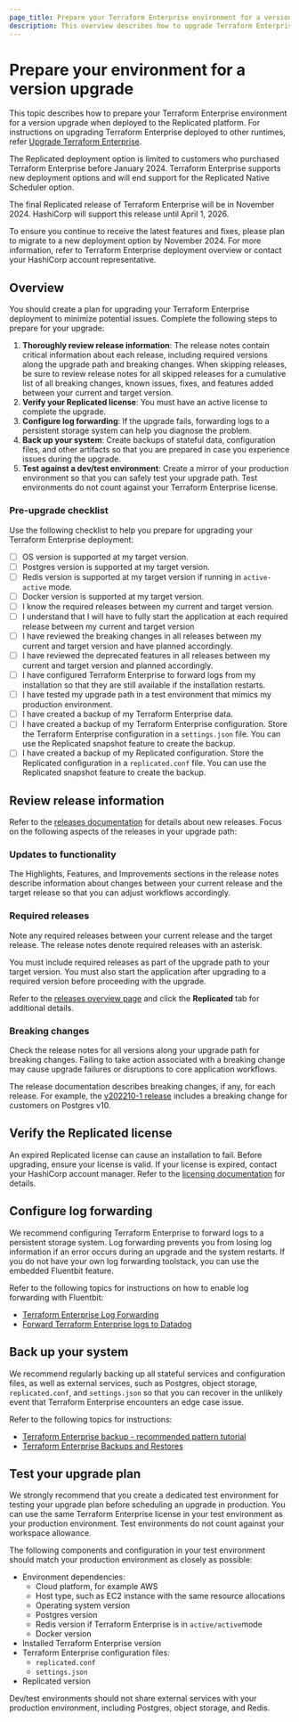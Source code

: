 ```yaml
---
page_title: Prepare your Terraform Enterprise environment for a version upgrade
description: This overview describes how to upgrade Terraform Enterprise deployments, including air-gapped Terraform Enterprise deployments, that run on Replicated.
---
```


# Prepare your environment for a version upgrade

This topic describes how to prepare your Terraform Enterprise environment for a version upgrade when deployed to the Replicated platform. For instructions on upgrading Terraform Enterprise deployed to other runtimes, refer [Upgrade Terraform Enterprise](/terraform/enterprise/deploy/manage/upgrade).

<Note>
   <p>The Replicated deployment option is limited to customers who purchased Terraform Enterprise before January 2024. Terraform Enterprise supports new deployment options and will end support for the Replicated Native Scheduler option.</p>
   
   <p>The final Replicated release of Terraform Enterprise will be in November 2024. HashiCorp will support this release until April 1, 2026.</p>
   
   <p>To ensure you continue to receive the latest features and fixes, please plan to migrate to a new deployment option by November 2024. For more information, refer to Terraform Enterprise deployment overview or contact your HashiCorp account representative.</p>
</Note>

## Overview

You should create a plan for upgrading your Terraform Enterprise deployment to minimize potential issues. Complete the following steps to prepare for your upgrade:

1. **Thoroughly review release information**: The release notes contain critical information about each release, including required versions along the upgrade path and breaking changes. When skipping releases, be sure to review release notes for all skipped releases for a cumulative list of all breaking changes, known issues, fixes, and features added between your current and target version.
1. **Verify your Replicated license**: You must have an active license to complete the upgrade.
1. **Configure log forwarding**: If the upgrade fails, forwarding logs to a persistent storage system can help you diagnose the problem.
1. **Back up your system**: Create backups of stateful data, configuration files, and other artifacts so that you are prepared in case you experience issues during the upgrade.
1. **Test against a dev/test environment**: Create a mirror of your production environment so that you can safely test your upgrade path. Test environments do not count against your Terraform Enterprise license.

###  Pre-upgrade checklist
Use the following checklist to help you prepare for upgrading your Terraform Enterprise deployment:

- [ ] OS version is supported at my target version.
- [ ] Postgres version is supported at my target version.
- [ ] Redis version is supported at my target version if running in `active-active` mode.
- [ ] Docker version is supported at my target version.
- [ ] I know the required releases between my current and target version.
- [ ] I understand that I will have to fully start the application at each required release between my current and target version
- [ ] I have reviewed the breaking changes in all releases between my current and target version and have planned accordingly.
- [ ] I have reviewed the deprecated features in all releases between my current and target version and planned accordingly.
- [ ] I have configured Terraform Enterprise to forward logs from my installation so that they are still available if the installation restarts.
- [ ] I have tested my upgrade path in a test environment that mimics my production environment.
- [ ] I have created a backup of my Terraform Enterprise data.
- [ ] I have created a backup of my Terraform Enterprise configuration. Store the Terraform Enterprise configuration in a `settings.json` file. You can use the Replicated snapshot feature to create the backup.
- [ ] I have created a backup of my Replicated configuration. Store the Replicated configuration in a `replicated.conf` file. You can use the Replicated snapshot feature to create the backup.

## Review release information
Refer to the [releases documentation](/terraform/enterprise/releases) for details about new releases. Focus on the following aspects of the releases in your upgrade path: 

### Updates to functionality
The Highlights, Features, and Improvements sections in the release notes describe information about changes between your current release and the target release so that you can adjust workflows accordingly.

### Required releases
Note any required releases between your current release and the target release. The release notes denote required releases with an asterisk.

You must include required releases as part of the upgrade path to your target version. You must also start the application after upgrading to a required version before proceeding with the upgrade. 

Refer to the [releases overview page](/terraform/enterprise/releases) and click the **Replicated** tab for additional details. 

### Breaking changes
Check the release notes for all versions along your upgrade path for breaking changes.
Failing to take action associated with a breaking change may cause upgrade failures or disruptions to core application workflows.

The release documentation describes breaking changes, if any, for each release. For example, the [v202210-1 release](/terraform/enterprise/releases/2022/v202210-1) includes a breaking change for customers on Postgres v10.

## Verify the Replicated license
An expired Replicated license can cause an installation to fail. Before upgrading, ensure your license is valid. If your license is expired, contact your HashiCorp account manager. Refer to the [licensing documentation](/terraform/enterprise/deploy/replicated/administration/license/update-tfe-license) for details.

## Configure log forwarding
We recommend configuring Terraform Enterprise to forward logs to a persistent storage system. Log forwarding prevents you from losing log information if an error occurs during an upgrade and the system restarts. If you do not have your own log forwarding toolstack, you can use the embedded Fluentbit feature.

Refer to the following topics for instructions on how to enable log forwarding with Fluentbit:

- [Terraform Enterprise Log Forwarding](/terraform/enterprise/deploy/replicated/monitoring/logging)
- [Forward Terraform Enterprise logs to Datadog](/terraform/tutorials/enterprise/tfe-log-forwarding)

## Back up your system
We recommend regularly backing up all stateful services and configuration files, as well as external services, such as Postgres, object storage, `replicated.conf`, and `settings.json` so that you can recover in the unlikely event that Terraform Enterprise encounters an edge case issue. 

Refer to the following topics for instructions:

- [Terraform Enterprise backup - recommended pattern tutorial](https://developer.hashicorp.com/terraform/tutorials/recommended-patterns/pattern-backups) 
- [Terraform Enterprise Backups and Restores](/terraform/enterprise/deploy/replicated/administration/infrastructure/backup-restore)

## Test your upgrade plan
We strongly recommend that you create a dedicated test environment for testing your upgrade plan before scheduling an upgrade in production. You can use the same Terraform Enterprise license in your test environment as your production environment. Test environments do not count against your workspace allowance.

The following components and configuration in your test environment should match your production environment as closely as possible:

- Environment dependencies:
    - Cloud platform, for example AWS
    - Host type, such as EC2 instance with the same resource allocations
    - Operating system version
    - Postgres version
    - Redis version if Terraform Enterprise is in `active/active`mode
    - Docker version
- Installed Terraform Enterprise version
- Terraform Enterprise configuration files:
    - `replicated.conf` 
    - `settings.json`
- Replicated version

Dev/test environments should not share external services with your production environment, including Postgres, object storage, and Redis.